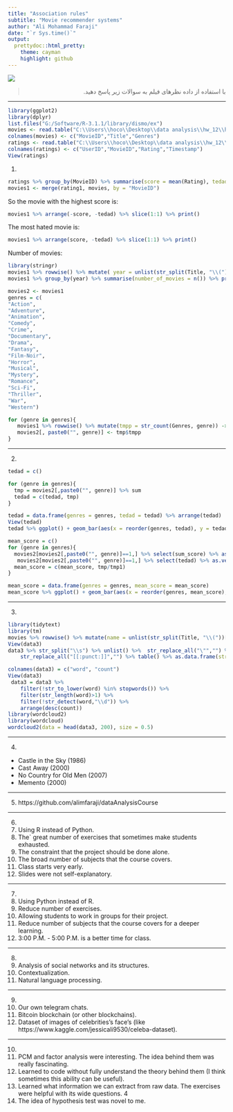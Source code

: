 ```yaml
---
title: "Association rules"
subtitle: "Movie recommender systems"
author: "Ali Mohammad Faraji"
date: "`r Sys.time()`"
output:
  prettydoc::html_pretty:
    theme: cayman
    highlight: github
---
```


<div align="center">
<img  src="images/rs_cover.jpg"  align = 'center'>
</div>

> <p dir="RTL"> 
با استفاده از داده نظرهای فیلم به سوالات زیر پاسخ دهید.
</p>



***

<p dir="RTL">
```r
library(ggplot2)
library(dplyr)
list.files("G:/Software/R-3.1.1/library/dismo/ex") 
movies <- read.table("C:\\Users\\hoco\\Desktop\\data analysis\\hw_12\\hw_12\\data\\movies.dat", sep = "~", encoding="UTF-8",  quote = "")
colnames(movies) <- c("MovieID","Title","Genres")
ratings <- read.table("C:\\Users\\hoco\\Desktop\\data analysis\\hw_12\\hw_12\\data\\ratings.dat", sep = ":") %>% select(V1, V3, V5, V7)
colnames(ratings) <- c("UserID","MovieID","Rating","Timestamp")
View(ratings)
```
1.
```r
ratings %>% group_by(MovieID) %>% summarise(score = mean(Rating), tedad = n(), sum_score = sum(Rating)) %>%  arrange(MovieID)-> rating1
movies1 <- merge(rating1, movies, by = "MovieID")
```
So the movie with the highest score is:
```r
movies1 %>% arrange(-score, -tedad) %>% slice(1:1) %>% print()
```
The most hated movie is:
```r
movies1 %>% arrange(score, -tedad) %>% slice(1:1) %>% print()
```
Number of movies:
```r
library(stringr)
movies1 %>% rowwise() %>% mutate( year = unlist(str_split(Title, "\\(")) %>% tail(n = 1) %>% str_split("\\)") %>% unlist() %>% head(n = 1) ) -> movies1
movies1 %>% group_by(year) %>% summarise(number_of_movies = n()) %>% print()
```

```r
movies2 <- movies1
genres = c(
"Action",
"Adventure",
"Animation",
"Comedy",
"Crime",
"Documentary",
"Drama",
"Fantasy",
"Film-Noir",
"Horror",
"Musical",
"Mystery",
"Romance",
"Sci-Fi",
"Thriller",
"War",
"Western")

for (genre in genres){
   movies1 %>% rowwise() %>% mutate(tmpp = str_count(Genres, genre)) -> tmp
   movies2[, paste0("", genre)] <- tmp$tmpp
}
```

</p>

***

<p dir="RTL">
2.
```r

tedad = c()

for (genre in genres){
  tmp = movies2[,paste0("", genre)] %>% sum
  tedad = c(tedad, tmp)
}

tedad = data.frame(genres = genres, tedad = tedad) %>% arrange(tedad)
View(tedad)
tedad %>% ggplot() + geom_bar(aes(x = reorder(genres, tedad), y = tedad), stat = "identity") + theme(axis.text.x = element_text(angle = 90))

mean_score = c()
for (genre in genres){
  movies2[movies2[,paste0("", genre)]==1,] %>% select(sum_score) %>% as.vector() %>% sum() -> tmp
   movies2[movies2[,paste0("", genre)]==1,] %>% select(tedad) %>% as.vector() %>% sum() -> tmp1
  mean_score = c(mean_score, tmp/tmp1)
}

mean_score = data.frame(genres = genres, mean_score = mean_score)
mean_score %>% ggplot() + geom_bar(aes(x = reorder(genres, mean_score), y = mean_score), stat = "identity") + theme(axis.text.x = element_text(angle = 90))
```

</p>

***

<p dir="RTL">
3.
```r
library(tidytext)
library(tm)
movies %>% rowwise() %>% mutate(name = unlist(str_split(Title, "\\("))[1]) %>% select(name) %>% as.vector() -> data3
View(data3)
data3 %>% str_split("\\s") %>% unlist() %>%  str_replace_all("\"","") %>% 
    str_replace_all("[[:punct:]]","") %>% table() %>% as.data.frame(stringsAsFactors = F) -> data3

colnames(data3) = c("word", "count")
View(data3)
 data3 = data3 %>%
    filter(!str_to_lower(word) %in% stopwords()) %>% 
    filter(str_length(word)>1) %>% 
    filter(!str_detect(word,"\\d")) %>%
    arrange(desc(count))
library(wordcloud2)
library(wordcloud)
wordcloud2(data = head(data3, 200), size = 0.5)

```

</p>

***

<p dir="RTL">
4.
</p>

* Castle in the Sky (1986)
* Cast Away (2000)
* No Country for Old Men (2007)
* Memento (2000)

***

<p dir="RTL">
5.
https://github.com/alimfaraji/dataAnalysisCourse
</p>

***

<p dir="RTL">
6.
1. Using R instead of Python.   
2. The` great number of exercises that sometimes make students exhausted.   
3. The constraint that the project should be done alone.    
4. The broad number of subjects that the course covers.     
5. Class starts very early.     
6. Slides were not self-explanatory. 
</p>

***

<p dir="RTL">
7.
1. Using Python instead of R.
2. Reduce number of exercises.
3. Allowing students to work in groups for their project.
4. Reduce number of subjects that the course covers for a deeper learning.
5. 3:00 P.M. - 5:00 P.M. is a better time for class. 
</p>


***

<p dir="RTL">
8.
1. Analysis of social networks and its structures.     
2. Contextualization.    
3. Natural language processing. 
</p>

***

<p dir="RTL"> 
9.   
1. Our own telegram chats.   
2. Bitcoin blockchain (or other blockchains).   
3. Dataset of images of celebrities's face's (like https://www.kaggle.com/jessicali9530/celeba-dataset).
</p>

***

<p dir="RTL"> 
10.
1. PCM and factor analysis were interesting. The idea behind them was really fascinating.   
2. Learned to code without fully understand the theory behind them (I think sometimes this ability can be useful).
3. Learned what information we can extract from raw data. The exercises were helpful with its wide questions.   4
4. The idea of hypothesis test was novel to me. 
</p>

